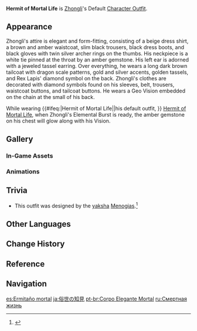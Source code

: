 {{Outfit Infobox
|id           = 203000
|image        = <gallery>
Character Zhongli Full Wish.png|Wish
Character Zhongli Game.png|In-Game
</gallery>
|character    = Zhongli
|type         = Default
|description  = Zhongli's outfit. This is the leisurewear of choice for Zhongli, the [[Wangsheng Funeral Parlor]]'s consultant.
|obtain       = Unlocked upon obtaining character
}}
'''Hermit of Mortal Life''' is [[Zhongli]]'s Default [[Character Outfit]].

==Appearance==
<!-- Keep appearance section short and concise. Limit to 1-2 paragraphs (preferably 1 paragraph) with 3-4 sentences each. -->
Zhongli's attire is elegant and form-fitting, consisting of a beige dress shirt, a brown and amber waistcoat, slim black trousers, black dress boots, and black gloves with twin silver archer rings on the thumbs. His neckpiece is a white tie pinned at the throat by an amber gemstone. His left ear is adorned with a jeweled tassel earring. Over everything, he wears a long dark brown tailcoat with dragon scale patterns, gold and silver accents, golden tassels, and Rex Lapis' diamond symbol on the back. Zhongli's clothes are decorated with diamond symbols found on his sleeves, belt, trousers, waistcoat buttons, and tailcoat buttons. He wears a Geo Vision embedded on the chain at the small of his back.

<!-- this section is transcluded in multiple places unrelated to his outfit, so please take care with the wording --><section begin="Glowing Ornaments" />While wearing {{#ifeq:{{PAGENAME}}|Hermit of Mortal Life||his default outfit, }} [[Hermit of Mortal Life]], when Zhongli's Elemental Burst is ready, the amber gemstone on his chest will glow along with his Vision.<section end="Glowing Ornaments" />

==Gallery==
===In-Game Assets===
{{Assets/Outfit|Hermit of Mortal Life|nomain=1}}

===Animations===
{{Preview/CharacterAnimations|Zhongli|nocaption=1}}

==Trivia==
* This outfit was designed by the [[yaksha]] [[Menogias]].<ref>{{Ref/Quest|Between Facades and Familiar Faces}}</ref>

==Other Languages==
{{Other Languages
|en      = Hermit of Mortal Life
|zhs     = 凡世致身
|zhs_rm  = Fánshì Zhìshēn
|zht     = 凡世致身
|zht_rm  = Fánshì Zhìshēn
|zh_tl   = Mortal Life
|ja      = 俗世の知見
|ja_rm   = Zokuse no Chiken
|ja_tl   = Insight of World
|ko      = 속세 생활
|ko_rm   = Sokse Saenghwal
|ko_tl   = Mundane World Life
|es      = Ermitaño mortal
|es_tl   = Mortal Hermit
|fr      = Vie mortelle
|fr_tl   = Mortal Life
|ru      = Смертная жизнь
|ru_tl   = Mortal Life
|th      = กายจำแลงแดนโลกา
|th_rm   = Kai chamlaeng daen loka
|th_tl   = Disguise Body for World Lands
|th_note = {{lang|mini=1|th=โลกา}} can also mean Earth, as in the Mortal World.
|vi      = Cuộc Sống Nhân Gian
|vi_tl   = Mortal Life
|de      = Eremit in der Sterblichkeit
|de_tl   = Hermit within Mortality
|id      = Hermit of Mortal Life
|pt      = Corpo Elegante Mortal
|pt_tl   = Elegant Mortal Body
|tr      = Fani Dünya
|tr_tl   = 
|it      = Spoglie mortali
|it_tl   = Mortal Remains
}}

==Change History==
{{Change History|1.1}}

==Reference==
{{Reflist}}

==Navigation==
{{Dressing Room Navbox|type=outfit}}

[[es:Ermitaño mortal]]
[[ja:俗世の知見]]
[[pt-br:Corpo Elegante Mortal]]
[[ru:Смертная жизнь]]